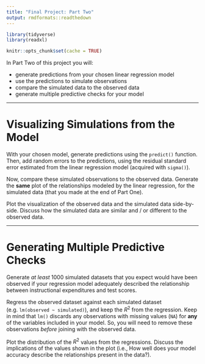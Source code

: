 ```yaml
---
title: "Final Project: Part Two"
output: rmdformats::readthedown
---
```


```r
library(tidyverse)
library(readxl)

knitr::opts_chunk$set(cache = TRUE)
```


In Part Two of this project you will:

- generate predictions from your chosen linear regression model  
- use the predictions to simulate observations  
- compare the simulated data to the observed data  
- generate multiple predictive checks for your model  

---

# Visualizing Simulations from the Model

With your chosen model, generate predictions using the `predict()` function.
Then, add random errors to the predictions, using the residual standard error 
estimated from the linear regression model (acquired with `sigma()`). 

Now, compare these simulated observations to the observed data. Generate the 
**same** plot of the relationships modeled by the linear regression, for the
simulated data (that you made at the end of Part One). 

Plot the visualization of the observed data and the simulated data side-by-side. Discuss how the simulated data are similar and / or different to the observed
data. 

---

# Generating Multiple Predictive Checks 

Generate *at least* 1000 simulated datasets that you expect would have been 
observed if your regression model adequately described the relationship between 
instructional expenditures and test scores. 

Regress the observed dataset against each simulated dataset 
(e.g. `lm(observed ~ simulated)`), and keep the $R^2$ from the regression. Keep 
in mind that `lm()` discards any observations with missing values (`NA`) for 
**any** of the variables included in your model. So, you will need to remove 
these observations *before* joining with the observed data. 

Plot the distribution of the $R^2$ values from the regressions. Discuss the 
implications of the values shown in the plot (i.e., How well does your 
model accuracy describe the relationships present in the data?). 
